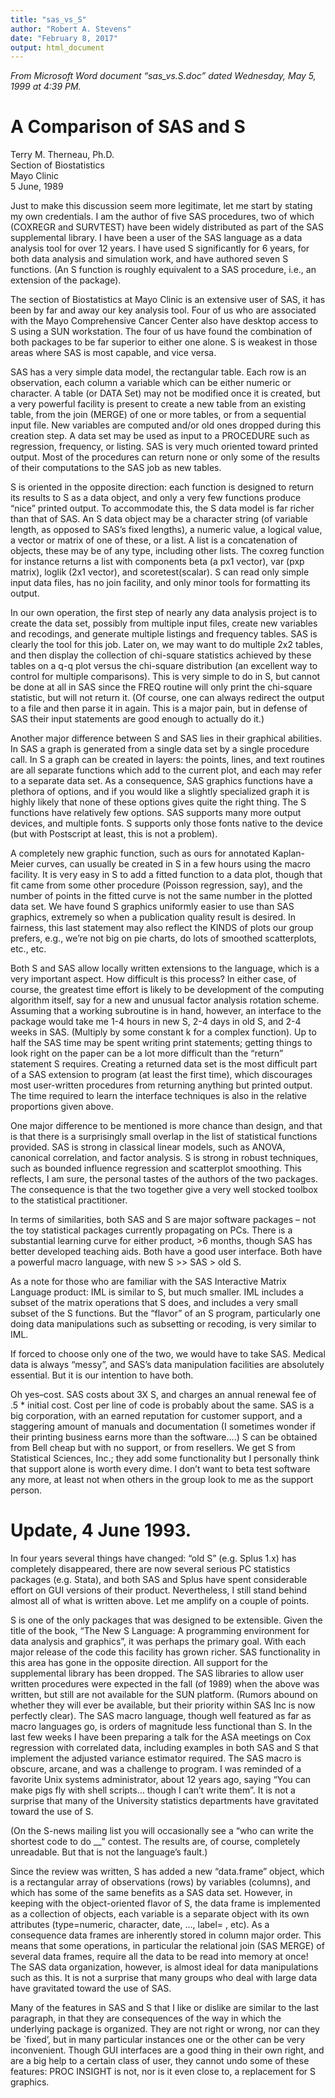 ```yaml
---
title: "sas_vs_S"
author: "Robert A. Stevens"
date: "February 8, 2017"
output: html_document
---
```


*From Microsoft Word document "sas_vs.S.doc" dated Wednesday, May 5, 1999 at 4:39 PM.*

# A Comparison of SAS and S

Terry M. Therneau, Ph.D.  
Section of Biostatistics  
Mayo Clinic  
5 June, 1989  

Just to make this discussion seem more legitimate, let me start by stating my own credentials.  I am the author of five SAS procedures, two of which (COXREGR and SURVTEST) have been widely distributed as part of the SAS supplemental library.  I have been a user of the SAS language as a data analysis tool for over 12 years.  I have used S significantly for 6 years, for both data analysis and simulation work, and have authored seven S functions.  (An S function is roughly equivalent to a SAS procedure, i.e., an extension of the package).

The section of Biostatistics at Mayo Clinic is an extensive user of SAS, it has been by far and away our key analysis tool.  Four of us who are associated with the Mayo Comprehensive Cancer Center also have desktop access to S using a SUN workstation.  The four of us have found the combination of both packages to be far superior to either one alone.  S is weakest in those areas where SAS is most capable, and vice versa.

SAS has a very simple data model, the rectangular table.  Each row is an observation, each column a variable which can be either numeric or character.  A table (or DATA Set) may not be modified once it is created, but a very powerful facility is present to create a new table from an existing table, from the join (MERGE) of one or more tables, or from a sequential input file.  New variables are computed and/or old ones dropped during this creation step.  A data set may be used as input to a PROCEDURE such as regression, frequency, or listing.  SAS is very much oriented toward printed output.  Most of the procedures can return none or only some of the results of their computations to the SAS job as new tables.

S is oriented in the opposite direction: each function is designed to return its results to S as a data object, and only a very few functions produce "nice" printed output.  To accommodate this, the S data model is far richer than that of SAS.  An S data object may be a character string (of variable length, as opposed to SAS's fixed lengths), a numeric value, a logical value, a vector or matrix of one of these, or a list.  A list is a concatenation of objects, these may be of any type, including other lists. The coxreg function for instance returns a list with components beta (a px1 vector), var (pxp matrix), loglik (2x1 vector), and scoretest(scalar).  S can read only simple input data files, has no join facility, and only minor tools for formatting its output.

In our own operation, the first step of nearly any data analysis project is to create the data set, possibly from multiple input files, create new variables and recodings, and generate multiple listings and frequency tables.  SAS is clearly the tool for this job.  Later on, we may want to do multiple 2x2 tables, and then display the collection of chi-square statistics achieved by these tables on a q-q plot versus the chi-square distribution (an excellent way to control for multiple comparisons). This is very simple to do in S, but cannot be done at all in SAS since the FREQ routine will only print the chi-square statistic, but will not return it.  (Of course, one can always redirect the output to a file and then parse it in again.  This is a major pain, but in defense of SAS their input statements are good enough to actually do it.)

Another major difference between S and SAS lies in their graphical abilities.  In SAS a graph is generated from a single data set by a single procedure call.  In S a graph can be created in layers: the points, lines, and text routines are all separate functions which add to the current plot, and each may refer to a separate data set.  As a consequence, SAS graphics functions have a plethora of options, and if you would like a slightly specialized graph it is highly likely that none of these options gives quite the right thing.  The S functions have relatively few options. SAS supports many more output devices, and multiple fonts.  S supports only those fonts native to the device (but with Postscript at least, this is not a problem).

A completely new graphic function, such as ours for annotated Kaplan-Meier curves, can usually be created in S in a few hours using the macro facility.  It is very easy in S to add a fitted function to a data plot, though that fit came from some other procedure (Poisson regression, say), and the number of points in the fitted curve is not the same number in the plotted data set.  We have found S graphics uniformly easier to use than SAS graphics, extremely so when a publication quality result is desired. In fairness, this last statement may also reflect the KINDS of plots our group prefers, e.g., we're not big on pie charts, do lots of smoothed scatterplots, etc., etc.

Both S and SAS allow locally written extensions to the language, which is a very important aspect.  How difficult is this process?  In either case, of course, the greatest time effort is likely to be development of the computing algorithm itself, say for a new and unusual factor analysis rotation scheme.  Assuming that a working subroutine is in hand, however, an interface to the package would take me 1-4 hours in new S, 2-4 days in old S, and 2-4 weeks in SAS.  (Multiply by some constant k for a complex function).  Up to half the SAS time may be spent writing print statements; getting things to look right on the paper can be a lot more difficult than the "return" statement S requires.  Creating a returned data set is the most difficult part of a SAS extension to program (at least the first time), which discourages most user-written procedures from returning anything but printed output.  The time required to learn the interface techniques is also in the relative proportions given above.

One major difference to be mentioned is more chance than design, and that is that there is a surprisingly small overlap in the list of statistical functions provided.  SAS is strong in classical linear models, such as ANOVA, canonical correlation, and factor analysis.  S is strong in robust techniques, such as bounded influence regression and scatterplot smoothing.  This reflects, I am sure, the personal tastes of the authors of the two packages.  The consequence is that the two together give a very well stocked toolbox to the statistical practitioner.

In terms of similarities, both SAS and S are major software packages -- not the toy statistical packages currently propagating on PCs.  There is a substantial learning curve for either product, >6 months, though SAS has better developed teaching aids.  Both have a good user interface.  Both have a powerful macro language, with new S >> SAS > old S.

As a note for those who are familiar with the SAS Interactive Matrix Language product:  IML is similar to S, but much smaller.  IML includes a subset of the matrix operations that S does, and includes a very small subset of the S functions.  But the "flavor" of an S program, particularly one doing data manipulations such as subsetting or recoding, is very similar to IML.

If forced to choose only one of the two, we would have to take SAS. Medical data is always "messy", and SAS's data manipulation facilities are absolutely essential.  But it is our intention to have both.

Oh yes--cost.  SAS costs about 3X S, and charges an annual renewal fee of .5 * initial cost.  Cost per line of code is probably about the same. SAS is a big corporation, with an earned reputation for customer support, and a staggering amount of manuals and documentation (I sometimes wonder if their printing business earns more than the software....)  S can be obtained from Bell cheap but with no support, or from resellers.  We get S from Statistical Sciences, Inc.; they add some functionality but I personally think that support alone is worth every dime.  I don't want to beta test software any more, at least not when others in the group look to me as the support person.

# Update, 4 June 1993.

In four years several things have changed: "old S" (e.g. Splus 1.x) has completely disappeared, there are now several serious PC statistics packages (e.g. Stata), and both SAS and Splus have spent considerable effort on GUI versions of their product.  Nevertheless, I still stand behind almost all of what is written above.  Let me amplify on a couple of points.

S is one of the only packages that was designed to be extensible.  Given the title of the book, "The New S Language: A programming environment for data analysis and graphics", it was perhaps the primary goal.  With each major release of the code this facility has grown richer.  SAS functionality in this area has gone in the opposite direction.  All support for the supplemental library has been dropped.  The SAS libraries to allow user written procedures were expected in the fall (of 1989) when the above was written, but still are not available for the SUN platform.  (Rumors abound on whether they will ever be available, but their priority within SAS Inc is now perfectly clear).  The SAS macro language, though well featured as far as macro languages go, is orders of magnitude less functional than S.  In the last few weeks I have been preparing a talk for the ASA meetings on Cox regression with correlated data, including examples in both SAS and S that implement the adjusted variance estimator required.  The SAS macro is obscure, arcane, and was a challenge to program.  I was reminded of a favorite Unix systems administrator, about 12 years ago, saying "You can make pigs fly with shell scripts... though I can't write them".  It is not a surprise that many of the University statistics departments have gravitated toward the use of S.

(On the S-news mailing list you will occasionally see a "who can write the shortest code to do __" contest.  The results are, of course, completely unreadable.  But that is not the language's fault.)

Since the review was written, S has added a new "data.frame" object, which is a rectangular array of observations (rows) by variables (columns), and which has some of the same benefits as a SAS data set.  However, in keeping with the object-oriented flavor of S, the data frame is implemented as a collection of objects, each variable is a separate object with its own attributes (type=numeric, character, date, ..., label= , etc).  As a consequence data frames are inherently stored in column major order.  This means that some operations, in particular the relational join (SAS MERGE) of several data frames, require all the data to be read into memory at once! The SAS data organization, however, is almost ideal for data manipulations such as this.  It is not a surprise that many groups who deal with large data have gravitated toward the use of SAS.

Many of the features in SAS and S that I like or dislike are similar to the last paragraph, in that they are consequences of the way in which the underlying package is organized.  They are not right or wrong, nor can they be `fixed', but in many particular instances one or the other can be very inconvenient.  Though GUI interfaces are a good thing in their own right, and are a big help to a certain class of user, they cannot undo some of these features:  PROC INSIGHT is not, nor is it even close to, a replacement for S graphics.

